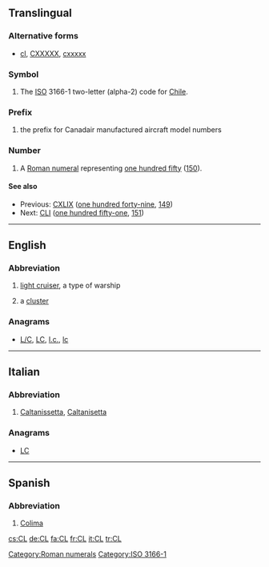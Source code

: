 {{also|Appendix:Variations of "cl"}}
==Translingual==

===Alternative forms===
* {{sense|roman numeral}} [[cl]], [[CXXXXX]], [[cxxxxx]]
===Symbol===
{{head|mul|symbol}}
# The [[ISO]] 3166-1 two-letter (alpha-2) code for [[Chile]].

===Prefix===
{{head|mul|prefix}}
# {{context|aviation|lang=mul}} the prefix for Canadair manufactured aircraft model numbers

===Number===
{{head|mul}}

# A [[Roman numeral]] representing [[one hundred fifty]] ([[150]]).

====See also====
* Previous: [[CXLIX]] ([[one hundred forty-nine]], [[149]])
* Next: [[CLI]] ([[one hundred fifty-one]], [[151]])

[[Category:Roman numerals]]
[[Category:ISO 3166-1]]
----

==English==

===Abbreviation===
{{en-abbr}}

# {{context|US|navy|lang=en}} [[light cruiser]], a type of warship
# {{context|astronomy|lang=en}} a [[cluster]]

===Anagrams===
* [[L/C#English|L/C]], [[LC#English|LC]], [[l.c.#English|l.c.]], [[lc#English|lc]]

----

==Italian==

===Abbreviation===
{{head|it|abbreviation}}

# [[Caltanissetta]], [[Caltanisetta]] {{gloss|Italian town in Sicilia}}

===Anagrams===
* [[LC#Italian|LC]]

----

==Spanish==

===Abbreviation===
{{head|es|abbreviation}}

# [[Colima]] {{gloss|Mexican state}}

[[cs:CL]]
[[de:CL]]
[[fa:CL]]
[[fr:CL]]
[[it:CL]]
[[tr:CL]]
